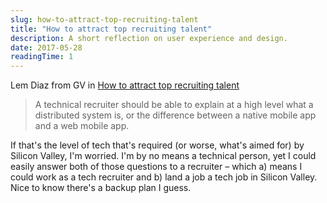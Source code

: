 ```yaml
---
slug: how-to-attract-top-recruiting-talent
title: "How to attract top recruiting talent"
description: A short reflection on user experience and design.
date: 2017-05-28
readingTime: 1
---
```


Lem Diaz from GV in <a href="https://library.gv.com/ive-advised-recruiting-operations-at-close-to-300-startups-ranging-from-a-five-person-team-at-220959eebc25" target="_blank">How to attract top recruiting talent</a>

> A technical recruiter should be able to explain at a high level what a distributed system is, or the difference between a native mobile app and a web mobile app.

If that's the level of tech that's required (or worse, what's aimed for) by Silicon Valley, I'm worried. I'm by no means a technical person, yet I could easily answer both of those questions to a recruiter &#8211; which a) means I could work as a tech recruiter and b) land a job a tech job in Silicon Valley. Nice to know there's a backup plan I guess.